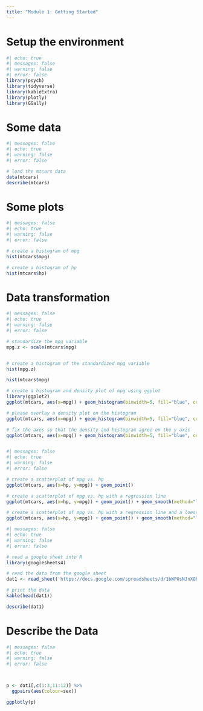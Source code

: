 ```yaml
---
title: "Module 1: Getting Started"
---
```


# Setup the environment


```r
#| echo: true
#| messages: false
#| warning: false
#| error: false
library(psych)
library(tidyverse)
library(kableExtra)
library(plotly)
library(GGally)


```

# Some data

```r
#| messages: false
#| echo: true
#| warning: false
#| error: false

# load the mtcars data
data(mtcars)
describe(mtcars)

```

# Some plots

```r
#| messages: false
#| echo: true
#| warning: false
#| error: false

# create a histogram of mpg
hist(mtcars$mpg)

# create a histogram of hp
hist(mtcars$hp)

```

# Data transformation

```r
#| messages: false
#| echo: true
#| warning: false
#| error: false

# standardize the mpg variable
mpg.z <- scale(mtcars$mpg)


# create a histogram of the standardized mpg variable
hist(mpg.z)

hist(mtcars$mpg)

# create a histogram and density plot of mpg using ggplot
library(ggplot2)
ggplot(mtcars, aes(x=mpg)) + geom_histogram(binwidth=5, fill="blue", color="black") + geom_density(alpha=.2, fill="red")

# please overlay a density plot on the histogram
ggplot(mtcars, aes(x=mpg)) + geom_histogram(binwidth=5, fill="blue", color="black") + geom_density(alpha=.2, fill="red")

# fix the axes so that the density and histogram agree on the y axis
ggplot(mtcars, aes(x=mpg)) + geom_histogram(binwidth=5, fill="blue", color="black", aes(y=..density..)) + geom_density(alpha=.2, fill="red")



```

```r
#| messages: false
#| echo: true
#| warning: false
#| error: false

# create a scatterplot of mpg vs. hp
ggplot(mtcars, aes(x=hp, y=mpg)) + geom_point()

# create a scatterplot of mpg vs. hp with a regression line
ggplot(mtcars, aes(x=hp, y=mpg)) + geom_point() + geom_smooth(method="lm")

# create a scatterplot of mpg vs. hp with a regression line and a loess line
ggplot(mtcars, aes(x=hp, y=mpg)) + geom_point() + geom_smooth(method="lm") + geom_smooth(method="loess")

```

```r
#| messages: false
#| echo: true
#| warning: false
#| error: false

# read a google sheet into R
library(googlesheets4)

# read the data from the google sheet
dat1 <- read_sheet('https://docs.google.com/spreadsheets/d/1bWP0sNJnXOhquYA52CVDQOYVDtNrkaGYIped2ALuYk4/edit?gid=19106208#gid=19106208')

# print the data
kable(head(dat1))

describe(dat1)

```

# Describe the Data

```r
#| messages: false
#| echo: true
#| warning: false
#| error: false



p <- dat1[,c(1:3,11:12)] %>%
  ggpairs(aes(colour=sex))

ggplotly(p)

```